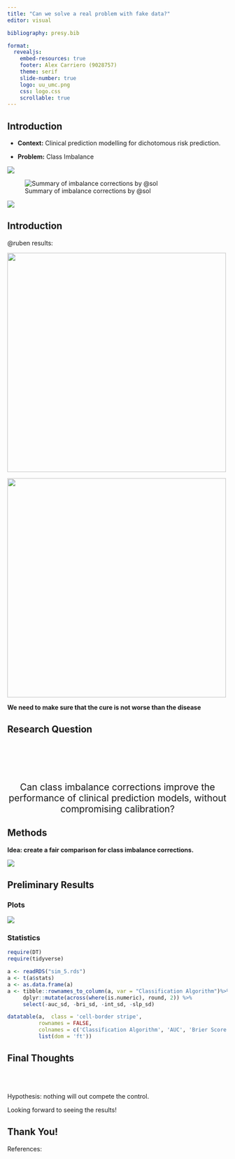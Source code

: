 ```yaml
---
title: "Can we solve a real problem with fake data?"
editor: visual

bibliography: presy.bib

format: 
  revealjs:
    embed-resources: true
    footer: Alex Carriero (9028757)
    theme: serif
    slide-number: true
    logo: uu_umc.png
    css: logo.css
    scrollable: true
---
```


## Introduction {.smaller}

::: incremental
-   **Context:** Clinical prediction modelling for dichotomous risk prediction.\

-   **Problem:** Class Imbalance
:::

::: r-stack
::: fragment
![](class_imb.png){fig-align="center"}
:::

::: {.fragment .fade-in-then-out}
![Summary of imbalance corrections by @sol](solutions.png){fig-align="center"}
:::

::: fragment
![](class_imb.png){fig-align="center"}
:::
:::

## Introduction {.smaller}

::: r-stack
::: {.fragment .fade-in-then-out}
@ruben results:

![](ruben2.png){fig-align="center" width="500"}
:::

::: {.fragment .fade-in-then-out}
![](ruben2.png){fig-align="center" width="500"}

**We need to make sure that the cure is not worse than the disease**
:::
:::

## Research Question {.smaller}

\
\
\
\

::: r-stack
::: fragment
::: {style="font-size: 1.5em; text-align: center"}
Can class imbalance corrections improve the performance of clinical prediction models, without compromising calibration?
:::
:::
:::

## Methods {.smaller}

::: r-stack
::: {.fragment .fade-in-then-out}
**Idea: create a fair comparison for class imbalance corrections.**

![](methods.png){fig-align="center"}
:::
:::

## Preliminary Results {.smaller}

::: panel-tabset
### Plots

![](plot.png)

### Statistics {.smaller}

```r
require(DT)
require(tidyverse)

a <- readRDS("sim_5.rds")
a <- t(a$stats)
a <- as.data.frame(a)
a <- tibble::rownames_to_column(a, var = "Classification Algorithm")%>% 
     dplyr::mutate(across(where(is.numeric), round, 2)) %>% 
     select(-auc_sd, -bri_sd, -int_sd, -slp_sd)

datatable(a,  class = 'cell-border stripe', 
          rownames = FALSE, 
          colnames = c('Classification Algorithm', 'AUC', 'Brier Score', 'Calibration \n Intercept', 'Calibration \n Slope'), 
          list(dom = 'ft'))
```
:::

## Final Thoughts {.smaller}

\
\

::: r-stack
::: {.fragment .fade-in-then-out}
Hypothesis: nothing will out compete the control.
:::

::: {.fragment .fade-in-then-out}
Looking forward to seeing the results!
:::
:::

## Thank You! {.smaller}

References:\
\

